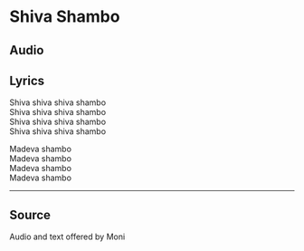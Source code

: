 # Shiva Shambo



## Audio
  
<AudioComponent source="/audio/shiva-shambo.m4a"/>  

## Lyrics 

Shiva shiva shiva shambo  
Shiva shiva shiva shambo  
Shiva shiva shiva shambo  
Shiva shiva shiva shambo  
  
Madeva shambo  
Madeva shambo  
Madeva shambo  
Madeva shambo  

----

## Source 

Audio and text offered by Moni 

